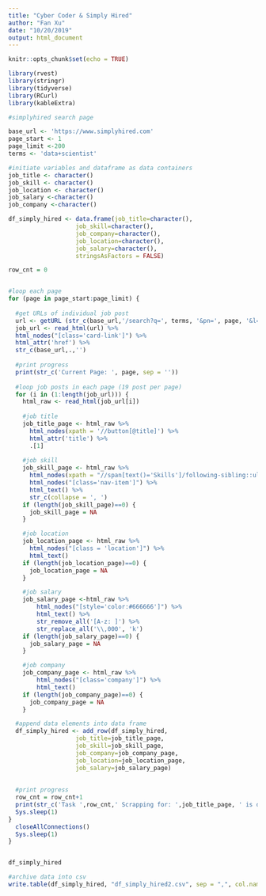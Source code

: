 ---
title: "Cyber Coder & Simply Hired"
author: "Fan Xu"
date: "10/20/2019"
output: html_document
---

```{r setup, include=FALSE}
knitr::opts_chunk$set(echo = TRUE)
```

```{r Packages, message=FALSE}
library(rvest)
library(stringr)
library(tidyverse)
library(RCurl)
library(kableExtra)
```



```{r simply hired}
#simplyhired search page

base_url <- 'https://www.simplyhired.com'
page_start <- 1
page_limit <-200
terms <- 'data+scientist'

#initiate variables and dataframe as data containers
job_title <- character()
job_skill <- character()
job_location <- character()
job_salary <-character()
job_company <-character()

df_simply_hired <- data.frame(job_title=character(),
                   job_skill=character(),
                   job_company=character(),
                   job_location=character(),
                   job_salary=character(),
                   stringsAsFactors = FALSE)

row_cnt = 0


#loop each page
for (page in page_start:page_limit) {
  
  #get URLs of individual job post
  url <- getURL (str_c(base_url,'/search?q=', terms, '&pn=', page, '&l=&job=-q6yR-atece9p8LQvm2yP8xIX3VcYfRC9wsdPgSS0nWHIG3f2EZOxA'))
  job_url <- read_html(url) %>%
  html_nodes("[class='card-link']") %>%
  html_attr('href') %>%
  str_c(base_url,.,'')
  
  #print progress
  print(str_c('Current Page: ', page, sep = ''))
  
  #loop job posts in each page (19 post per page)
  for (i in (1:length(job_url))) {
    html_raw <- read_html(job_url[i])
  
    #job title
    job_title_page <- html_raw %>%
      html_nodes(xpath = '//button[@title]') %>%
      html_attr('title') %>%
      .[1]  
 
    #job skill
    job_skill_page <- html_raw %>%
      html_nodes(xpath = "//span[text()='Skills']/following-sibling::ul[1]") %>%
      html_nodes("[class='nav-item']") %>%
      html_text() %>%
      str_c(collapse = ', ')
    if (length(job_skill_page)==0) {
      job_skill_page = NA
    }

    #job location
    job_location_page <- html_raw %>%
      html_nodes("[class = 'location']") %>%
      html_text()
    if (length(job_location_page)==0) {
      job_location_page = NA
    }

    #job salary
    job_salary_page <-html_raw %>%
        html_nodes("[style='color:#666666']") %>%
        html_text() %>%
        str_remove_all('[A-z: ]') %>%
        str_replace_all('\\,000', 'k')
    if (length(job_salary_page)==0) {
      job_salary_page = NA
    }

    #job company
    job_company_page <- html_raw %>%
        html_nodes("[class='company']") %>%
        html_text()
    if (length(job_company_page)==0) {
      job_company_page = NA
    }

  #append data elements into data frame
  df_simply_hired <- add_row(df_simply_hired,
                   job_title=job_title_page,
                   job_skill=job_skill_page,
                   job_company=job_company_page,
                   job_location=job_location_page,
                   job_salary=job_salary_page)
  
  
  #print progress
  row_cnt = row_cnt+1
  print(str_c('Task ',row_cnt,' Scrapping for: ',job_title_page, ' is done!', sep = ''))
  Sys.sleep(1)  
}
  closeAllConnections()
  Sys.sleep(1)
}


df_simply_hired

#archive data into csv
write.table(df_simply_hired, "df_simply_hired2.csv", sep = ",", col.names = !file.exists("df_simply_hired2.csv"), row.names = FALSE,append = TRUE)

```